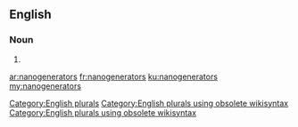 ==English==

===Noun===
{{head|en}}

# {{plural of|nanogenerator}}

[[Category:English plurals]][[Category:English plurals using obsolete wikisyntax]][[Category:English plurals using obsolete wikisyntax]]

[[ar:nanogenerators]]
[[fr:nanogenerators]]
[[ku:nanogenerators]]
[[my:nanogenerators]]